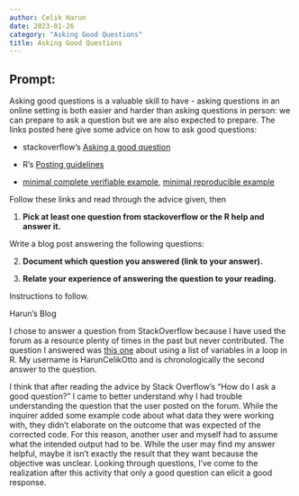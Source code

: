 ```yaml
---
author: Celik Harun
date: 2023-01-26
category: "Asking Good Questions"
title: Asking Good Questions
---
```


## Prompt:

Asking good questions is a valuable skill to have - asking questions in an online setting is both easier and harder than asking questions in person: we can prepare to ask a question but we are also expected to prepare.
The links posted here give some advice on how to ask good questions:

- stackoverflow's [Asking a good question](http://stackoverflow.com/help/how-to-ask)

- R's [Posting guidelines](https://www.r-project.org/posting-guide.html)

- [minimal complete verifiable example](https://stackoverflow.com/help/mcve), [minimal reproducible example](https://www.tidyverse.org/help/)

Follow these links and read through the advice given, then

1. **Pick at least one question from stackoverflow or the R help and answer it.**

Write a blog post answering the following questions: 

2. **Document which question you answered (link to your answer).**

3. **Relate your experience of answering the question to your reading. **
 

<!--Go to [https://github.com/Stat585-at-ISU/blog](https://github.com/Stat585-at-ISU/blog) for instructions about how to prepare and submit your blog post.-->
Instructions to follow.

Harun's Blog

I chose to answer a question from StackOverflow because I have used the forum as a resource plenty of times in the past but never contributed. The question I answered was [this one](https://stackoverflow.com/questions/75240637/using-a-list-of-variables-in-a-loop/75241256#75241256) about using a list of variables in a loop in R. My username is HarunCelikOtto and is chronologically the second answer to the question. 

I think that after reading the advice by Stack Overflow's "How do I ask a good question?" I came to better understand why I had trouble understanding the question that the user posted on the forum. While the inquirer added some example code about what data they were working with, they didn't elaborate on the outcome that was expected of the corrected code. For this reason, another user and myself had to assume what the intended output had to be. While the user may find my answer helpful, maybe it isn't exactly the result that they want because the objective was unclear. Looking through questions, I've come to the realization after this activity that only a good question can elicit a good response.
